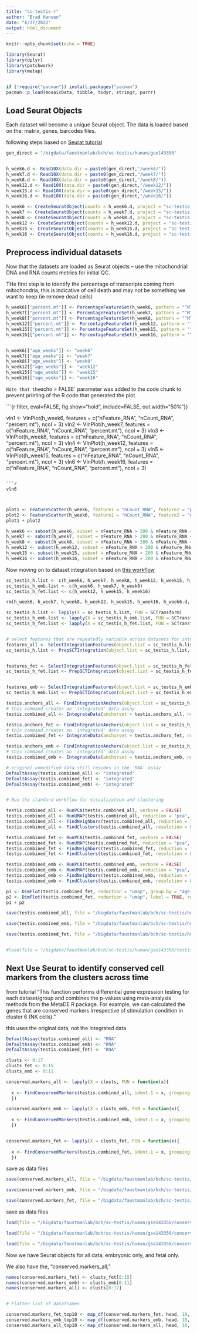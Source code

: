 ```yaml
---
title: "sc-testis-r"
author: "Brad Hansen"
date: "6/27/2022"
output: html_document
---
```


```r
knitr::opts_chunk$set(echo = TRUE)
```

```r

library(Seurat)
library(dplyr)
library(patchwork)
library(metap)


if (!require("pacman")) install.packages("pacman")
pacman::p_load(mosaicData, tibble, tidyr, stringr, purrr)


```

## Load Seurat Objects

Each dataset will become a unique Seurat object. The data is loaded based on the: matrix, genes, barcodes files.

following steps based on [Seurat tutorial](https://satijalab.org/seurat/articles/pbmc3k_tutorial.html)


```r

gen_direct = "/bigdata/faustmanlab/bch/sc-testis/human/gse143356"


h_week6.d <- Read10X(data.dir = paste0(gen_direct,"/week6/"))
h_week7.d <- Read10X(data.dir = paste0(gen_direct,"/week7/"))
h_week8.d <- Read10X(data.dir = paste0(gen_direct,"/week8/"))
h_week12.d <- Read10X(data.dir = paste0(gen_direct,"/week12/"))
h_week15.d <- Read10X(data.dir = paste0(gen_direct,"/week15/"))
h_week16.d <- Read10X(data.dir = paste0(gen_direct,"/week16/"))

```


```r

h_week6 <- CreateSeuratObject(counts = h_week6.d, project = "sc-testis-h", min.cells = 3, min.features = 200)
h_week7 <- CreateSeuratObject(counts = h_week7.d, project = "sc-testis-h", min.cells = 3, min.features = 200)
h_week8 <- CreateSeuratObject(counts = h_week8.d, project = "sc-testis-h", min.cells = 3, min.features = 200)
h_week12 <- CreateSeuratObject(counts = h_week12.d, project = "sc-testis-h", min.cells = 3, min.features = 200)
h_week15 <- CreateSeuratObject(counts = h_week15.d, project = "sc-testis-h", min.cells = 3, min.features = 200)
h_week16 <- CreateSeuratObject(counts = h_week16.d, project = "sc-testis-h", min.cells = 3, min.features = 200)


```

## Preprocess individual datasets

Now that the datasets are loaded as Seurat objects -- use the mitochondrial DNA and RNA counts metrics for initial QC.


THe first step is to identify the percentage of transcripts coming from mitochondria, this is indicative of cell death and may not be something we want to keep (ie remove dead cells)

```r

h_week6[["percent.mt"]] <- PercentageFeatureSet(h_week6, pattern = "^MT-")
h_week7[["percent.mt"]] <- PercentageFeatureSet(h_week7, pattern = "^MT-")
h_week8[["percent.mt"]] <- PercentageFeatureSet(h_week8, pattern = "^MT-")
h_week12[["percent.mt"]] <- PercentageFeatureSet(h_week12, pattern = "^MT-")
h_week15[["percent.mt"]] <- PercentageFeatureSet(h_week15, pattern = "^MT-")
h_week16[["percent.mt"]] <- PercentageFeatureSet(h_week16, pattern = "^MT-")


h_week6[["age_weeks"]] <- "week6"
h_week7[["age_weeks"]] <- "week7"
h_week8[["age_weeks"]] <- "week8"
h_week12[["age_weeks"]] <- "week12"
h_week15[["age_weeks"]] <- "week15"
h_week16[["age_weeks"]] <- "week16"
```

`Note that the `echo = FALSE` parameter was added to the code chunk to prevent printing of the R code that generated the plot.

```{r filter, eval=FALSE, fig.show="hold", include=FALSE, out.width="50%"}}

vln1 <- VlnPlot(h_week6, features = c("nFeature_RNA", "nCount_RNA", "percent.mt"), ncol = 3)
vln2 <- VlnPlot(h_week7, features = c("nFeature_RNA", "nCount_RNA", "percent.mt"), ncol = 3)
vln3 <- VlnPlot(h_week8, features = c("nFeature_RNA", "nCount_RNA", "percent.mt"), ncol = 3)
vln4 <- VlnPlot(h_week12, features = c("nFeature_RNA", "nCount_RNA", "percent.mt"), ncol = 3)
vln5 <- VlnPlot(h_week15, features = c("nFeature_RNA", "nCount_RNA", "percent.mt"), ncol = 3)
vln6 <- VlnPlot(h_week16, features = c("nFeature_RNA", "nCount_RNA", "percent.mt"), ncol = 3)

```

```r

vln6



```
```R

plot1 <- FeatureScatter(h_week6, feature1 = "nCount_RNA", feature2 = "percent.mt")
plot2 <- FeatureScatter(h_week6, feature1 = "nCount_RNA", feature2 = "nFeature_RNA")
plot1 + plot2

```
```r

h_week6 <- subset(h_week6, subset = nFeature_RNA > 200 & nFeature_RNA < 2500 & percent.mt < 5)
h_week7 <- subset(h_week7, subset = nFeature_RNA > 200 & nFeature_RNA < 2500 & percent.mt < 5)
h_week8 <- subset(h_week8, subset = nFeature_RNA > 200 & nFeature_RNA < 2500 & percent.mt < 5)
h_week12 <- subset(h_week12, subset = nFeature_RNA > 200 & nFeature_RNA < 2500 & percent.mt < 5)
h_week15 <- subset(h_week15, subset = nFeature_RNA > 200 & nFeature_RNA < 2500 & percent.mt < 5)
h_week16 <- subset(h_week16, subset = nFeature_RNA > 200 & nFeature_RNA < 2500 & percent.mt < 5)

```


Now moving on to dataset integration based on [this workflow](https://satijalab.org/seurat/articles/integration_introduction.html)

```r

sc_testis_h.list <- c(h_week6, h_week7, h_week8, h_week12, h_week15, h_week16)
sc_testis_h_emb.list <- c(h_week6, h_week7, h_week8)
sc_testis_h_fet.list <- c(h_week12, h_week15, h_week16)

rm(h_week6, h_week7, h_week8, h_week12, h_week15, h_week16, h_week6.d, h_week7.d, h_week8.d, h_week12.d, h_week15.d, h_week16.d)

sc_testis_h.list <- lapply(X = sc_testis_h.list, FUN = SCTransform)
sc_testis_h_emb.list <- lapply(X = sc_testis_h_emb.list, FUN = SCTransform)
sc_testis_h_fet.list <- lapply(X = sc_testis_h_fet.list, FUN = SCTransform)


# select features that are repeatedly variable across datasets for integration
features_all <- SelectIntegrationFeatures(object.list = sc_testis_h.list, nfeatures = 3000)
sc_testis_h.list <- PrepSCTIntegration(object.list = sc_testis_h.list, anchor.features = features_all)


features_fet <- SelectIntegrationFeatures(object.list = sc_testis_h_fet.list, nfeatures = 3000)
sc_testis_h_fet.list <- PrepSCTIntegration(object.list = sc_testis_h_fet.list, anchor.features = features_fet)


features_emb <- SelectIntegrationFeatures(object.list = sc_testis_h_emb.list, nfeatures = 3000)
sc_testis_h_emb.list <- PrepSCTIntegration(object.list = sc_testis_h_emb.list, anchor.features = features_emb)


```

```r

testis.anchors_all <- FindIntegrationAnchors(object.list = sc_testis_h.list, normalization.method = "SCT", anchor.features = features_all)
# this command creates an 'integrated' data assay
testis.combined_all <- IntegrateData(anchorset = testis.anchors_all, normalization.method = "SCT")

testis.anchors_fet <- FindIntegrationAnchors(object.list = sc_testis_h_fet.list, normalization.method = "SCT", anchor.features = features_fet)
# this command creates an 'integrated' data assay
testis.combined_fet <- IntegrateData(anchorset = testis.anchors_fet, normalization.method = "SCT")

testis.anchors_emb <- FindIntegrationAnchors(object.list = sc_testis_h_emb.list, normalization.method = "SCT", anchor.features = features_emb)
# this command creates an 'integrated' data assay
testis.combined_emb <- IntegrateData(anchorset = testis.anchors_emb, normalization.method = "SCT")


```

```r

# original unmodified data still resides in the 'RNA' assay
DefaultAssay(testis.combined_all) <- "integrated"
DefaultAssay(testis.combined_fet) <- "integrated"
DefaultAssay(testis.combined_emb) <- "integrated"


# Run the standard workflow for visualization and clustering

testis.combined_all <- RunPCA(testis.combined_all, verbose = FALSE)
testis.combined_all <- RunUMAP(testis.combined_all, reduction = "pca", dims = 1:30)
testis.combined_all <- FindNeighbors(testis.combined_all, reduction = "pca", dims = 1:30)
testis.combined_all <- FindClusters(testis.combined_all, resolution = 0.5)

testis.combined_fet <- RunPCA(testis.combined_fet, verbose = FALSE)
testis.combined_fet <- RunUMAP(testis.combined_fet, reduction = "pca", dims = 1:30)
testis.combined_fet <- FindNeighbors(testis.combined_fet, reduction = "pca", dims = 1:30)
testis.combined_fet <- FindClusters(testis.combined_fet, resolution = 0.5)

testis.combined_emb <- RunPCA(testis.combined_emb, verbose = FALSE)
testis.combined_emb <- RunUMAP(testis.combined_emb, reduction = "pca", dims = 1:30)
testis.combined_emb <- FindNeighbors(testis.combined_emb, reduction = "pca", dims = 1:30)
testis.combined_emb <- FindClusters(testis.combined_emb, resolution = 0.5)

```


```r

p1 <- DimPlot(testis.combined_fet, reduction = "umap", group.by = "age_weeks")
p2 <- DimPlot(testis.combined_fet, reduction = "umap", label = TRUE, repel = TRUE)
p1 + p2

```



```r

save(testis.combined_all, file = "/bigdata/faustmanlab/bch/sc-testis/human/gse143356/testis.combined_all.RData")

save(testis.combined_emb, file = "/bigdata/faustmanlab/bch/sc-testis/human/gse143356/testis.combined_emb.RData")

save(testis.combined_fet, file = "/bigdata/faustmanlab/bch/sc-testis/human/gse143356/testis.combined_fet.RData")


#load(file = "/bigdata/faustmanlab/bch/sc-testis/human/gse143356/testis.combined.RData")
```
## Next Use Seurat to identify conserved cell markers from the clusters across time

from tutorial "This function performs differential gene expression testing for each dataset/group and combines the p-values using meta-analysis methods from the MetaDE R package. For example, we can calculated the genes that are conserved markers irrespective of stimulation condition in cluster 6 (NK cells)."

this uses the original data, not the integrated data

```r

DefaultAssay(testis.combined_all) <- "RNA"
DefaultAssay(testis.combined_emb) <- "RNA"
DefaultAssay(testis.combined_fet) <- "RNA"

clusts <- 0:17
clusts_fet <- 0:15
clusts_emb <- 0:11

conserved.markers_all <- lapply(X = clusts, FUN = function(x){
  
  x <- FindConservedMarkers(testis.combined_all, ident.1 = x, grouping.var = "age_weeks", verbose = FALSE)
  })

conserved.markers_emb <- lapply(X = clusts_emb, FUN = function(x){
  
  x <- FindConservedMarkers(testis.combined_emb, ident.1 = x, grouping.var = "age_weeks", verbose = FALSE)
  })


conserved.markers_fet <- lapply(X = clusts_fet, FUN = function(x){
  
  x <- FindConservedMarkers(testis.combined_fet, ident.1 = x, grouping.var = "age_weeks", verbose = FALSE)
  })
```

save as data files

```r

save(conserved.markers_all, file = "/bigdata/faustmanlab/bch/sc-testis/human/gse143356/conserved.markers_all.RData")

save(conserved.markers_emb, file = "/bigdata/faustmanlab/bch/sc-testis/human/gse143356/conserved.markers_emb.RData")

save(conserved.markers_fet, file = "/bigdata/faustmanlab/bch/sc-testis/human/gse143356/conserved.markers_fet.RData")


```


save as data files

```r

load(file = "/bigdata/faustmanlab/bch/sc-testis/human/gse143356/conserved.markers_all.RData")

load(file = "/bigdata/faustmanlab/bch/sc-testis/human/gse143356/conserved.markers_emb.RData")

load(file = "/bigdata/faustmanlab/bch/sc-testis/human/gse143356/conserved.markers_fet.RData")

```


Now we have Seurat objects for all data, embryonic only, and fetal only.

We also have the, "conserved.markers_all," 


```r

names(conserved.markers_fet) <- clusts_fet[0:15]
names(conserved.markers_emb) <- clusts_emb[0:11]
names(conserved.markers_all) <- clusts[0:17]


# Flatten list of dataframes

conserved.markers_fet_top10 <- map_df(conserved.markers_fet, head, 10, .id = 'cluster')
conserved.markers_emb_top10 <- map_df(conserved.markers_emb, head, 10, .id = 'cluster')
conserved.markers_all_top10 <- map_df(conserved.markers_all, head, 10, .id = 'cluster')


```